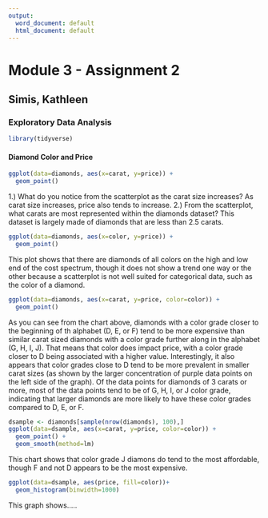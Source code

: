 ```yaml
---
output:
  word_document: default
  html_document: default
---
```

# Module 3 - Assignment 2
## Simis, Kathleen
### Exploratory Data Analysis

```r
library(tidyverse)
```

#### Diamond Color and Price

```r
ggplot(data=diamonds, aes(x=carat, y=price)) +
  geom_point()
```
1.) What do you notice from the scatterplot as the carat size increases?
As carat size increases, price also tends to increase. 
2.) From the scatterplot, what carats are most represented within the diamonds dataset?
This dataset is largely made of diamonds that are less than 2.5 carats. 

```r
ggplot(data=diamonds, aes(x=color, y=price)) +
  geom_point()
```
This plot shows that there are diamonds of all colors on the high and low end of the cost spectrum, though it does not show a trend one way or the other because a scatterplot is not well suited for categorical data, such as the color of a diamond. 

```r
ggplot(data=diamonds, aes(x=carat, y=price, color=color)) +
  geom_point()
```

As you can see from the chart above, diamonds with a color grade closer to the beginning of th alphabet (D, E, or F) tend to be more expensive than similar carat sized diamonds with a color grade further along in the alphabet (G, H, I, J). That means that color does impact price, with a color grade closer to D being associated with a higher value. Interestingly, it also appears that color grades close to D tend to be more prevalent in smaller carat sizes (as shown by the larger concentration of purple data points on the left side of the graph). Of the data points for diamonds of 3 carats or more, most of the data points tend to be of G, H, I, or J color grade, indicating that larger diamonds are more likely to have these color grades compared to D, E, or F. 

```r
dsample <- diamonds[sample(nrow(diamonds), 100),]
ggplot(data=dsample, aes(x=carat, y=price, color=color)) +
  geom_point() +
  geom_smooth(method=lm)
```
This chart shows that color grade J diamons do tend to the most affordable, though F and not D appears to be the most expensive.

```r
ggplot(data=dsample, aes(price, fill=color))+
  geom_histogram(binwidth=1000)
```
This graph shows.....
